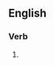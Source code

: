 {{also|Blags|blägs}}

==English==

===Verb===
{{head|en|verb form}}

# {{en-third-person singular of|blag}}